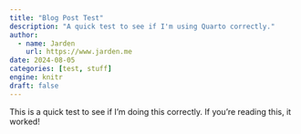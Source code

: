 ```yaml
---
title: "Blog Post Test"
description: "A quick test to see if I'm using Quarto correctly."
author:
  - name: Jarden
    url: https://www.jarden.me
date: 2024-08-05
categories: [test, stuff]
engine: knitr
draft: false
---
```


This is a quick test to see if I'm doing this correctly. If you're reading this, it worked!
